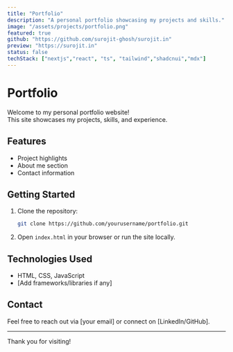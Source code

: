 ```yaml
---
title: "Portfolio"
description: "A personal portfolio showcasing my projects and skills."
image: "/assets/projects/portfolio.png"
featured: true
github: "https://github.com/surojit-ghosh/surojit.in"
preview: "https://surojit.in"
status: false
techStack: ["nextjs","react", "ts", "tailwind","shadcnui","mdx"]
---
```

# Portfolio

Welcome to my personal portfolio website!  
This site showcases my projects, skills, and experience.

## Features

- Project highlights
- About me section
- Contact information

## Getting Started

1. Clone the repository:
    ```bash
    git clone https://github.com/yourusername/portfolio.git
    ```
2. Open `index.html` in your browser or run the site locally.

## Technologies Used

- HTML, CSS, JavaScript
- [Add frameworks/libraries if any]

## Contact

Feel free to reach out via [your email] or connect on [LinkedIn/GitHub].

---

Thank you for visiting!
